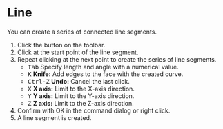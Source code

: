 
# Line

<Reference shortcut="Shift-A" command="Line" button="Toolbar" />

You can create a series of connected line segments.

1. Click the button <ButtonIcon type="button-line" /> on the toolbar.
2. Click at the start point of the line segment.
3. Repeat clicking at the next point to create the series of line segments.
   - <kbd>Tab</kbd> Specify length and angle with a numerical value.
   - <kbd>K</kbd> **Knife:** Add edges to the face with the created curve.
   - <kbd>Ctrl-Z</kbd> **Undo:** Cancel the last click.
   - <kbd>X</kbd> **X axis:** Limit to the X-axis direction.
   - <kbd>Y</kbd> **Y axis:** Limit to the Y-axis direction.
   - <kbd>Z</kbd> **Z axis:** Limit to the Z-axis direction.
4. Confirm with OK in the command dialog or right click.
5. A line segment is created.


